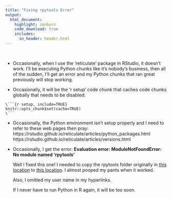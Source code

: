 ```yaml
---
title: "Fixing rpytools Error"
output:
  html_document: 
    highlight: zenburn
    code_download: true
    includes:
      in_header: header.html
---
```

\ 
\ 
\ 

+ Occasionally, when I use the 'reticulate' package in RStudio, it doesn't work. I'll be executing Python chunks like it's nobody's business, then all of the sudden, I'll get an error and my Python chunks that ran great previously will stop working.

+ Occasionally, it will be the 'r setup' code chunk that caches code chunks globally that needs to be disabled:
```
\```{r setup, include=TRUE}
knitr::opts_chunk$set(cache=TRUE)
\```
```

+ Occasionally, the Python environment isn't setup properly and I need to refer to these web pages then pray:
https://rstudio.github.io/reticulate/articles/python_packages.html
https://rstudio.github.io/reticulate/articles/versions.html

+ Occasionally, I get the error: **Evaluation error: ModuleNotFoundError: No module named 'rpytools'**

  Well I fixed this one! I needed to copy the rpytools folder originally in [this location](C:\Users\...\Documents\R\win-library\4.0\reticulate\python) to [this location](C:\Users\...\anaconda3\envs\r-reticulate\Lib). I almost pooped my pants when it worked. 

  Also, I omitted my user name in my hyperlinks.

  If I never have to run Python in R again, it will be too soon.
